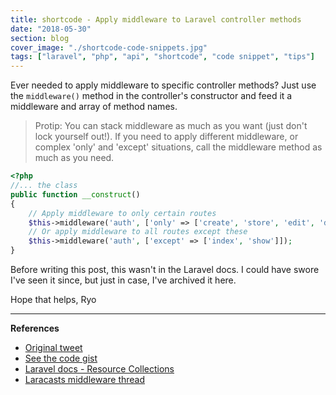 ```yaml
---
title: shortcode - Apply middleware to Laravel controller methods
date: "2018-05-30"
section: blog
cover_image: "./shortcode-code-snippets.jpg"
tags: ["laravel", "php", "api", "shortcode", "code snippet", "tips"]
---
```


Ever needed to apply middleware to specific controller methods? Just use the `middleware()` method in the controller's constructor and feed it a middleware and array of method names.

> Protip: You can stack middleware as much as you want (just don't lock yourself out!). If you need to apply different middleware, or complex 'only' and 'except' situations, call the middleware method as much as you need.

```php
<?php
//... the class
public function __construct()
{
    // Apply middleware to only certain routes
    $this->middleware('auth', ['only' => ['create', 'store', 'edit', 'delete']]);
    // Or apply middleware to all routes except these
    $this->middleware('auth', ['except' => ['index', 'show']]);
}
```

Before writing this post, this wasn't in the Laravel docs. I could have swore I've seen it since, but just in case, I've archived it here.

Hope that helps,
Ryo

---

**References**

- [Original tweet](https://twitter.com/whoisryosuke/status/1001976417826017280)
- [See the code gist](https://gist.github.com/whoisryosuke/902f2ebd3b1e0c232b85b0c6ac255105)
- [Laravel docs - Resource Collections](https://laravel.com/docs/5.6/eloquent-resources#concept-overview)
- [Laracasts middleware thread](https://laracasts.com/discuss/channels/general-discussion/apply-middleware-for-certain-methods?page=0)
